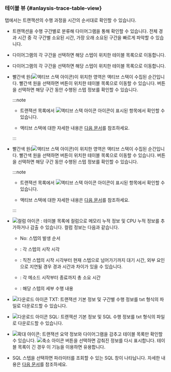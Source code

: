 ### 테이블 뷰 {#anlaysis-trace-table-view}

<Cmdname sid="TTL06126" className="uitext" /> 탭에서는 트랜잭션의 수행 과정을 시간의 순서대로 확인할 수 있습니다.

<Xclude product='php,nodejs,golang'>

<ImgLang img="analysis-tx-table-view-mode.png" desc="테이블 뷰" />

</Xclude>

<InDoc product='php,nodejs,golang'>

<ImgLang img="analysis-tx-table-view-mode-none-actx.png" desc="테이블 뷰" />

</InDoc>

* 트랜잭션을 수행 구간별로 분류해 다이어그램을 통해 확인할 수 있습니다. 전체 경과 시간 중 각 구간별 소요된 시간, 가장 오래 소요된 구간을 빠르게 파악할 수 있습니다.

<Xclude product='php,nodejs,golang'>

* 다이어그램의 각 구간을 선택하면 해당 스텝이 위치한 테이블 목록으로 이동합니다.

  <ImgLang img="analysis-tx-table-view-select-stack.png" desc="스텝 선택" />

</Xclude>

<InDoc product='php,nodejs,golang'>

* 다이어그램의 각 구간을 선택하면 해당 스텝이 위치한 테이블 목록으로 이동합니다.

  <ImgLang img="analysis-tx-table-view-select-stack-none-actx.png" desc="스텝 선택" />

</InDoc>

<Xclude product='php,nodejs,golang,kubernetes'>

* 빨간색 원(![액티브 스택 아이콘](/img/ic-c-tx-active-stack.svg))이 위치한 영역은 액티브 스택이 수집된 순간입니다. 빨간색 원을 선택하면 <Cmdname sid="active_stack" className="uitext" /> 버튼이 위치한 테이블 목록으로 이동할 수 있습니다. <Cmdname sid="active_stack" className="uitext" /> 버튼을 선택하면 해당 구간 동안 수행된 스텝 정보를 확인할 수 있습니다.

  :::note

  * 트랜잭션 목록에서 ![액티브 스택 아이콘](/img/ic-s-active-stack.svg) 아이콘이 표시된 항목에서 확인할 수 있습니다.

  * 액티브 스택에 대한 자세한 내용은 [다음 문서](analysis-apm#active-stack)를 참조하세요.

  :::

</Xclude>

<InDoc product='kubernetes'>

* 빨간색 원(![액티브 스택 아이콘](/img/ic-c-tx-active-stack.svg))이 위치한 영역은 액티브 스택이 수집된 순간입니다. 빨간색 원을 선택하면 <Cmdname sid="active_stack" className="uitext" /> 버튼이 위치한 테이블 목록으로 이동할 수 있습니다. <Cmdname sid="active_stack" className="uitext" /> 버튼을 선택하면 해당 구간 동안 수행된 스텝 정보를 확인할 수 있습니다.

  :::note

  * 트랜잭션 목록에서 ![액티브 스택 아이콘](/img/ic-s-active-stack.svg) 아이콘이 표시된 항목에서 확인할 수 있습니다.

  * 액티브 스택에 대한 자세한 내용은 [다음 문서](../java/analysis-apm#active-stack)를 참조하세요.

  :::

</InDoc>

* ![컬럼 아이콘](/img/ico-column.svg) <Cmdname sid="select_column" className="uitext" />: 테이블 목록에 컬럼으로 메모리 누적 정보 및 CPU 누적 정보를 추가하거나 감출 수 있습니다. 컬럼 정보는 다음과 같습니다.

  * <UI>No</UI>: 스텝의 발생 순서

  * <Cmdname sid="TTL06416" className="uitext" />: 각 스텝의 시작 시각

  * <Cmdname sid="gap_time" className="uitext" />: 직전 스텝의 시작 시각부터 현재 스텝으로 넘어가기까지 대기 시간, 외부 요인으로 지연될 경우 경과 시간과 차이가 있을 수 있습니다.

  * <Cmdname sid="TTL06375" className="uitext" />: 각 메소드 시작부터 종료까지 총 소요 시간

  * <Cmdname sid="TTL06417" className="uitext" />: 해당 스텝의 세부 수행 내용

* ![다운로드 아이콘](/img/ico-download.svg) <UI>TXT</UI>: 트랜잭션 기본 정보 및 구간별 수행 정보를 txt 형식의 파일로 다운로드할 수 있습니다.

* ![다운로드 아이콘](/img/ico-download.svg) <UI>SQL</UI>: 트랜잭션 기본 정보 및 SQL 수행 정보를 txt 형식의 파일로 다운로드할 수 있습니다.

* ![확대 아이콘](/img/ic-outside.svg): 트랜잭션 요약 정보와 다이어그램을 감추고 테이블 목록만 확인할 수 있습니다. ![축소 아이콘](/img/ic-inside.svg) 버튼을 선택하면 감춰진 정보를 다시 표시합니다. 테이블 목록이 긴 경우 이 기능을 이용하면 유용합니다.

* SQL 스텝을 선택하면 파라미터를 조회할 수 있는 <UI>SQL</UI> 창이 나타납니다. 자세한 내용은 [다음 문서](#transaction-parameter)를 참조하세요.
